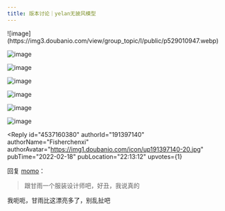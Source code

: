 ```yaml
---
title: 版本讨论｜yelan无披风模型
---
```



<Forum groupName="原神" groupUrl="https://www.douban.com/group/genshin/" archivedAt="2025-05-16T16:46:37.963Z">
  <Post
    id="260373392"
    title="版本讨论｜yelan无披风模型"
    url="https://www.douban.com/group/topic/260373392/?_spm_id=MTM5OTM5ODI2"
    pubTime="2022-10-23"
    highlightUserId="191397140"
  >
![image](https://img3.doubanio.com/view/group_topic/l/public/p529010947.webp)

![image](https://img9.doubanio.com/view/group_topic/l/public/p529010954.webp)

![image](https://img9.doubanio.com/view/group_topic/l/public/p529010946.webp)

![image](https://img3.doubanio.com/view/group_topic/l/public/p529010952.webp)

![image](https://img9.doubanio.com/view/group_topic/l/public/p529010956.webp)

![image](https://img1.doubanio.com/view/group_topic/l/public/p529010950.webp)

![image](https://img9.doubanio.com/view/group_topic/l/public/p529010955.webp)

<Reply
  id="4537160380"
  authorId="191397140"
  authorName="Fisherchenxi"
  authorAvatar="https://img1.doubanio.com/icon/up191397140-20.jpg"
  pubTime="2022-02-18"
  pubLocation="22:13:12"
  upvotes={1}
>
回复 [momo](https://www.douban.com/people/214368826/)：
> 跟甘雨一个服装设计师吧，好丑，我说真的

我呃呃，甘雨比这漂亮多了，别乱扯吧
</Reply>
  </Post>
</Forum>
